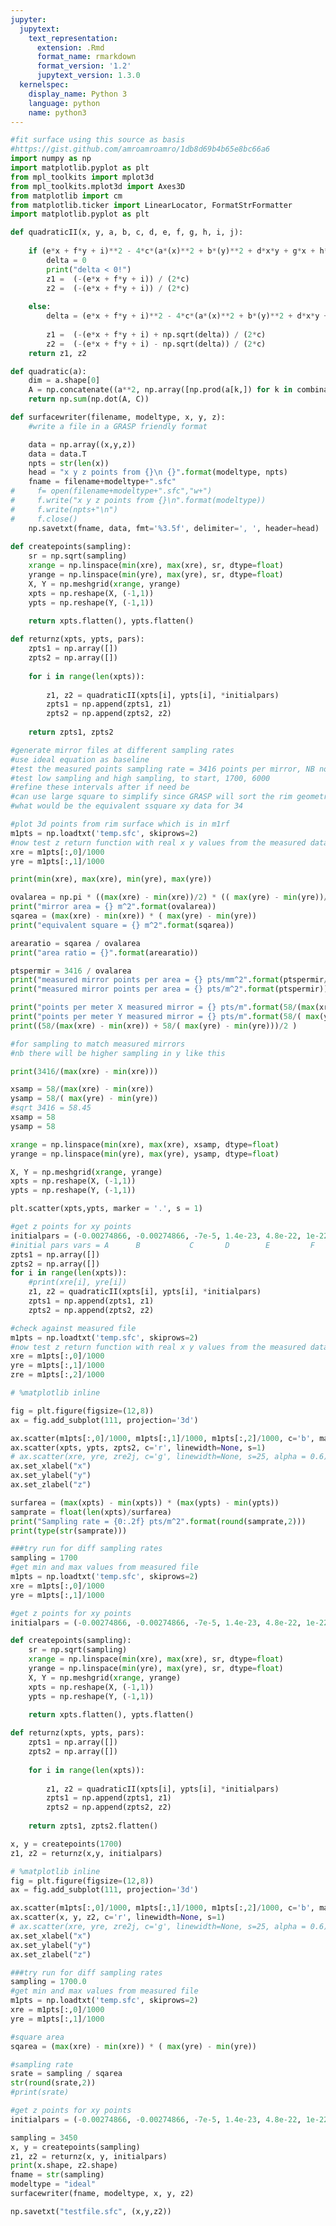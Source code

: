 ```yaml
---
jupyter:
  jupytext:
    text_representation:
      extension: .Rmd
      format_name: rmarkdown
      format_version: '1.2'
      jupytext_version: 1.3.0
  kernelspec:
    display_name: Python 3
    language: python
    name: python3
---
```


```python
#fit surface using this source as basis
#https://gist.github.com/amroamroamro/1db8d69b4b65e8bc66a6
import numpy as np
import matplotlib.pyplot as plt
from mpl_toolkits import mplot3d
from mpl_toolkits.mplot3d import Axes3D
from matplotlib import cm
from matplotlib.ticker import LinearLocator, FormatStrFormatter
import matplotlib.pyplot as plt

def quadraticII(x, y, a, b, c, d, e, f, g, h, i, j):
     
    if (e*x + f*y + i)**2 - 4*c*(a*(x)**2 + b*(y)**2 + d*x*y + g*x + h*y + j) < 0.0:
        delta = 0
        print("delta < 0!")
        z1 =  (-(e*x + f*y + i)) / (2*c)
        z2 =  (-(e*x + f*y + i)) / (2*c)
                    
    else:
        delta = (e*x + f*y + i)**2 - 4*c*(a*(x)**2 + b*(y)**2 + d*x*y + g*x + h*y + j)
    
        z1 =  (-(e*x + f*y + i) + np.sqrt(delta)) / (2*c)
        z2 =  (-(e*x + f*y + i) - np.sqrt(delta)) / (2*c)
    return z1, z2

def quadratic(a):
    dim = a.shape[0]
    A = np.concatenate((a**2, np.array([np.prod(a[k,]) for k in combinations(range(dim), dim-1)]), a, [1]))
    return np.sum(np.dot(A, C))

def surfacewriter(filename, modeltype, x, y, z):
    #write a file in a GRASP friendly format

    data = np.array((x,y,z))
    data = data.T
    npts = str(len(x))
    head = "x y z points from {}\n {}".format(modeltype, npts)
    fname = filename+modeltype+".sfc"
#     f= open(filename+modeltype+".sfc","w+")
#     f.write("x y z points from {}\n".format(modeltype))
#     f.write(npts+"\n")
#     f.close()
    np.savetxt(fname, data, fmt='%3.5f', delimiter=', ', header=head)
    
def createpoints(sampling):
    sr = np.sqrt(sampling)
    xrange = np.linspace(min(xre), max(xre), sr, dtype=float)
    yrange = np.linspace(min(yre), max(yre), sr, dtype=float)
    X, Y = np.meshgrid(xrange, yrange)
    xpts = np.reshape(X, (-1,1))
    ypts = np.reshape(Y, (-1,1))
    
    return xpts.flatten(), ypts.flatten()

def returnz(xpts, ypts, pars):
    zpts1 = np.array([])
    zpts2 = np.array([])
    
    for i in range(len(xpts)):
 
        z1, z2 = quadraticII(xpts[i], ypts[i], *initialpars)
        zpts1 = np.append(zpts1, z1)
        zpts2 = np.append(zpts2, z2)
        
    return zpts1, zpts2
```

```python
#generate mirror files at different sampling rates
#use ideal equation as baseline
#test the measured points sampling rate = 3416 points per mirror, NB not equidistant
#test low sampling and high sampling, to start, 1700, 6000
#refine these intervals after if need be
#can use large square to simplify since GRASP will sort the rim geometry
#what would be the equivalent ssquare xy data for 34
```

```python
#plot 3d points from rim surface which is in m1rf
m1pts = np.loadtxt('temp.sfc', skiprows=2)
#now test z return function with real x y values from the measured data
xre = m1pts[:,0]/1000
yre = m1pts[:,1]/1000

print(min(xre), max(xre), min(yre), max(yre))
```

```python
ovalarea = np.pi * ((max(xre) - min(xre))/2) * (( max(yre) - min(yre))/2)
print("mirror area = {} m^2".format(ovalarea))
sqarea = (max(xre) - min(xre)) * ( max(yre) - min(yre))
print("equivalent square = {} m^2".format(sqarea))

arearatio = sqarea / ovalarea
print("area ratio = {}".format(arearatio))

ptspermir = 3416 / ovalarea
print("measured mirror points per area = {} pts/mm^2".format(ptspermir/(1000*2)))
print("measured mirror points per area = {} pts/m^2".format(ptspermir))

print("points per meter X measured mirror = {} pts/m".format(58/(max(xre) - min(xre))))
print("points per meter Y measured mirror = {} pts/m".format(58/( max(yre) - min(yre))))
print((58/(max(xre) - min(xre)) + 58/( max(yre) - min(yre)))/2 )
```

```python
#for sampling to match measured mirrors
#nb there will be higher sampling in y like this

print(3416/(max(xre) - min(xre)))

xsamp = 58/(max(xre) - min(xre))
ysamp = 58/( max(yre) - min(yre))
#sqrt 3416 = 58.45
xsamp = 58
ysamp = 58

xrange = np.linspace(min(xre), max(xre), xsamp, dtype=float)
yrange = np.linspace(min(yre), max(yre), ysamp, dtype=float)

X, Y = np.meshgrid(xrange, yrange)
xpts = np.reshape(X, (-1,1))
ypts = np.reshape(Y, (-1,1))

plt.scatter(xpts,ypts, marker = '.', s = 1)
```

```python
#get z points for xy points
initialpars = (-0.00274866, -0.00274866, -7e-5, 1.4e-23, 4.8e-22, 1e-22, 5.6e-19, 1.8e-20, -0.00183404, -1e-6)
#initial pars vars = A      B           C       D        E         F      G        H        I            J
zpts1 = np.array([])
zpts2 = np.array([])
for i in range(len(xpts)):
    #print(xre[i], yre[i])    
    z1, z2 = quadraticII(xpts[i], ypts[i], *initialpars)
    zpts1 = np.append(zpts1, z1)
    zpts2 = np.append(zpts2, z2)
```

```python
#check against measured file
m1pts = np.loadtxt('temp.sfc', skiprows=2)
#now test z return function with real x y values from the measured data
xre = m1pts[:,0]/1000
yre = m1pts[:,1]/1000
zre = m1pts[:,2]/1000

# %matplotlib inline

fig = plt.figure(figsize=(12,8))
ax = fig.add_subplot(111, projection='3d')

ax.scatter(m1pts[:,0]/1000, m1pts[:,1]/1000, m1pts[:,2]/1000, c='b', marker='.')
ax.scatter(xpts, ypts, zpts2, c='r', linewidth=None, s=1)
# ax.scatter(xre, yre, zre2j, c='g', linewidth=None, s=25, alpha = 0.6)
ax.set_xlabel("x")
ax.set_ylabel("y")
ax.set_zlabel("z")
```

```python
surfarea = (max(xpts) - min(xpts)) * (max(ypts) - min(ypts))
samprate = float(len(xpts)/surfarea)
print("Sampling rate = {0:.2f} pts/m^2".format(round(samprate,2)))
print(type(str(samprate)))
```

```python
###try run for diff sampling rates
sampling = 1700
#get min and max values from measured file
m1pts = np.loadtxt('temp.sfc', skiprows=2)
xre = m1pts[:,0]/1000
yre = m1pts[:,1]/1000

#get z points for xy points
initialpars = (-0.00274866, -0.00274866, -7e-5, 1.4e-23, 4.8e-22, 1e-22, 5.6e-19, 1.8e-20, -0.00183404, -1e-6)

def createpoints(sampling):
    sr = np.sqrt(sampling)
    xrange = np.linspace(min(xre), max(xre), sr, dtype=float)
    yrange = np.linspace(min(yre), max(yre), sr, dtype=float)
    X, Y = np.meshgrid(xrange, yrange)
    xpts = np.reshape(X, (-1,1))
    ypts = np.reshape(Y, (-1,1))
    
    return xpts.flatten(), ypts.flatten()

def returnz(xpts, ypts, pars):
    zpts1 = np.array([])
    zpts2 = np.array([])
    
    for i in range(len(xpts)):
 
        z1, z2 = quadraticII(xpts[i], ypts[i], *initialpars)
        zpts1 = np.append(zpts1, z1)
        zpts2 = np.append(zpts2, z2)
        
    return zpts1, zpts2.flatten()
```

```python
x, y = createpoints(1700)
z1, z2 = returnz(x,y, initialpars)

# %matplotlib inline
fig = plt.figure(figsize=(12,8))
ax = fig.add_subplot(111, projection='3d')

ax.scatter(m1pts[:,0]/1000, m1pts[:,1]/1000, m1pts[:,2]/1000, c='b', marker='.')
ax.scatter(x, y, z2, c='r', linewidth=None, s=1)
# ax.scatter(xre, yre, zre2j, c='g', linewidth=None, s=25, alpha = 0.6)
ax.set_xlabel("x")
ax.set_ylabel("y")
ax.set_zlabel("z")
```

```python
###try run for diff sampling rates
sampling = 1700.0
#get min and max values from measured file
m1pts = np.loadtxt('temp.sfc', skiprows=2)
xre = m1pts[:,0]/1000
yre = m1pts[:,1]/1000

#square area
sqarea = (max(xre) - min(xre)) * ( max(yre) - min(yre))

#sampling rate
srate = sampling / sqarea
str(round(srate,2))
#print(srate)

#get z points for xy points
initialpars = (-0.00274866, -0.00274866, -7e-5, 1.4e-23, 4.8e-22, 1e-22, 5.6e-19, 1.8e-20, -0.00183404, -1e-6)

```

```python
sampling = 3450
x, y = createpoints(sampling)
z1, z2 = returnz(x, y, initialpars)
print(x.shape, z2.shape)
fname = str(sampling)
modeltype = "ideal"
surfacewriter(fname, modeltype, x, y, z2)
```

```python
np.savetxt("testfile.sfc", (x,y,z2))
```

```python

```
